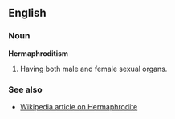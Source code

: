 ==English==
===Noun===
'''Hermaphroditism'''
# Having both male and female sexual organs.

===See also===
*[[w:Hermaphrodite|Wikipedia article on Hermaphrodite]]